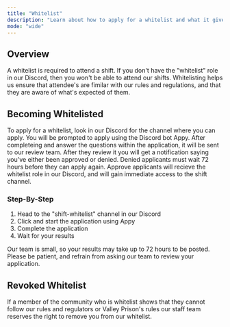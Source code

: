 ```yaml
---
title: "Whitelist"
description: "Learn about how to apply for a whitelist and what it gives you."
mode: "wide"
---
```


## Overview

A whitelist is required to attend a shift. If you don't have the "whitelist" role in our Discord, then you won't be able to attend our shifts. Whitelisting helps us ensure that attendee's are fimilar with our rules and regulations, and that they are aware of what's expected of them.

## Becoming Whitelisted

To apply for a whitelist, look in our Discord for the channel where you can apply. You will be prompted to apply using the Discord bot Appy. After completeing and answer the questions within the application, it will be sent to our review team. After they review it you will get a notification saying you've either been approved or denied. Denied applicants must wait 72 hours before they can apply again. Approve applicants will recieve the whitelist role in our Discord, and will gain immediate access to the shift channel.

### Step-By-Step

1. Head to the "shift-whitelist" channel in our Discord
2. Click and start the application using Appy
3. Complete the application
4. Wait for your results

Our team is small, so your results may take up to 72 hours to be posted. Please be patient, and refrain from asking our team to review your application.

## Revoked Whitelist

If a member of the community who is whitelist shows that they cannot follow our rules and regulators or Valley Prison's rules our staff team reserves the right to remove you from our whitelist.